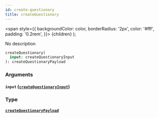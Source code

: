 ```yaml
---
id: create-questionary
title: createQuestionary
---
```


<span
style={{
      backgroundColor: color,
      borderRadius: '2px',
      color: '#fff',
      padding: '0.2rem',
    }}>
{children}
</span>
);

No description

```graphql
createQuestionary(
  input: createQuestionaryInput
): createQuestionaryPayload

```

### Arguments

#### `input` ([`createQuestionaryInput`](/v1/inputs/create-questionary-input))

### Type

#### [`createQuestionaryPayload`](/v1/objects/create-questionary-payload)
